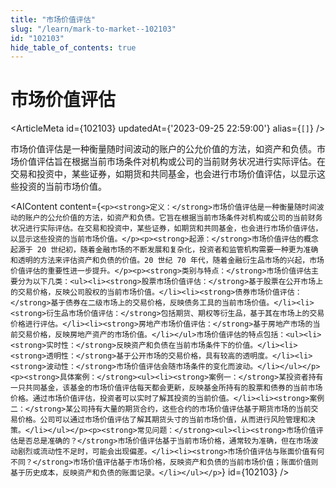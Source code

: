 ```yaml
---
title: "市场价值评估"
slug: "/learn/mark-to-market--102103"
id: "102103"
hide_table_of_contents: true
---
```



# 市场价值评估

<ArticleMeta id={102103} updatedAt={'2023-09-25 22:59:00'} alias={`[]`} />
<div className='border-solid border-b border-t-0 my-4 border-[var(--ifm-color-gray-300)]' />

市场价值评估是一种衡量随时间波动的账户的公允价值的方法，如资产和负债。市场价值评估旨在根据当前市场条件对机构或公司的当前财务状况进行实际评估。在交易和投资中，某些证券，如期货和共同基金，也会进行市场价值评估，以显示这些投资的当前市场价值。

<AIContent content={`<p><strong>定义：</strong>市场价值评估是一种衡量随时间波动的账户的公允价值的方法，如资产和负债。它旨在根据当前市场条件对机构或公司的当前财务状况进行实际评估。在交易和投资中，某些证券，如期货和共同基金，也会进行市场价值评估，以显示这些投资的当前市场价值。</p><p><strong>起源：</strong>市场价值评估的概念起源于 20 世纪初，随着金融市场的不断发展和复杂化，投资者和监管机构需要一种更为准确和透明的方法来评估资产和负债的价值。20 世纪 70 年代，随着金融衍生品市场的兴起，市场价值评估的重要性进一步提升。</p><p><strong>类别与特点：</strong>市场价值评估主要分为以下几类：<ul><li><strong>股票市场价值评估：</strong>基于股票在公开市场上的交易价格，反映公司股权的当前市场价值。</li><li><strong>债券市场价值评估：</strong>基于债券在二级市场上的交易价格，反映债务工具的当前市场价值。</li><li><strong>衍生品市场价值评估：</strong>包括期货、期权等衍生品，基于其在市场上的交易价格进行评估。</li><li><strong>房地产市场价值评估：</strong>基于房地产市场的当前交易价格，反映房地产资产的市场价值。</li></ul>市场价值评估的特点包括：<ul><li><strong>实时性：</strong>反映资产和负债在当前市场条件下的价值。</li><li><strong>透明性：</strong>基于公开市场的交易价格，具有较高的透明度。</li><li><strong>波动性：</strong>市场价值评估会随市场条件的变化而波动。</li></ul></p><p><strong>具体案例：</strong><ul><li><strong>案例一：</strong>某投资者持有一只共同基金，该基金的市场价值评估每天都会更新，反映基金所持有的股票和债券的当前市场价格。通过市场价值评估，投资者可以实时了解其投资的当前价值。</li><li><strong>案例二：</strong>某公司持有大量的期货合约，这些合约的市场价值评估基于期货市场的当前交易价格。公司可以通过市场价值评估了解其期货头寸的当前市场价值，从而进行风险管理和决策。</li></ul></p><p><strong>常见问题：</strong><ul><li><strong>市场价值评估是否总是准确的？</strong>市场价值评估基于当前市场价格，通常较为准确，但在市场波动剧烈或流动性不足时，可能会出现偏差。</li><li><strong>市场价值评估与账面价值有何不同？</strong>市场价值评估基于市场价格，反映资产和负债的当前市场价值；账面价值则基于历史成本，反映资产和负债的账面记录。</li></ul></p>`} id={102103} />
